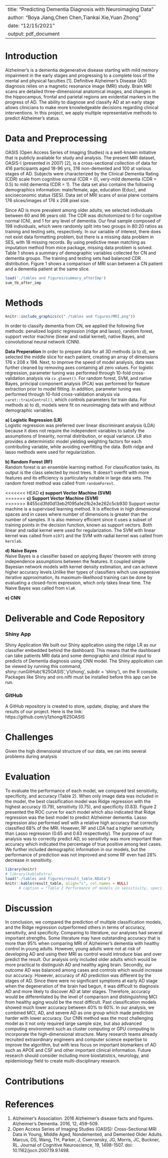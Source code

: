 
---
title: "Predicting Dementia Diagnosis with Neuroimaging Data"
author: "Boya Jiang,Chen Chen,Tiankai Xie,Yuan Zhong"
date: "12/15/2021"
output: pdf_document
---
# Introduction  
Alzheimer’s is a dementia degenerative disease starting with mild memory impairment in the early stages and progressing to a complete loss of the mental and physical faculties [1]. Definitive Alzheimer's Disease (AD) diagnosis relies on a magnetic resonance image (MRI) study. Brain MRI scans are detailed three-dimensional anatomical images, and changes in the hippocampus, frontal and parietal regions are evidential markers in the progress of AD. The ability to diagnose and classify AD at an early stage allows clinicians to make more knowledgeable decisions regarding clinical interventions. In this project, we apply multiple representative methods to predict Alzheimer's status.  

# Data and Preprocessing
OASIS (Open Access Series of Imaging Studies) is a well-known initiative that is publicly available for study and analysis. The present MRI dataset, OASIS-I (presented in 2007) [2], is a cross-sectional collection of data for 416 participants aged 18-96 yrs, 316 non-demented and 100 at various stages of AD. Subjects were characterized by the Clinical Dementia Rating (CDR) scale from cognitive normal (CDR = 0), very-mild dementia (CDR = 0.5) to mild dementia (CDR = 1). The data set also contains the following demographics information: male/female, age, education (Educ), and socioeconomic status (SES). Data set of MRI scans of axial plane contains 176 slices/images of 176 x 208 pixel size.  

Since AD is more prevalent among older adults, we selected individuals between 60 and 96 years old. The CDR was dichotomized to 0 for cognitive normal (CN), and 1 for any level of dementia. Our final sample composed of 198 individuals, which were randomly split into two groups in 80:20 ratios as training and testing sets, respectively. In our variable of interest, there does not exist data formatting problem, but there is a missing data problem in SES, with 18 missing records. By using predictive mean matching as imputation method from mice package,  missing data problem is solved. Table 1 shows a summary of demographic variables collected for CN and dementia groups. The training and testing sets had balanced CDR distribution. Figure 1 shows a comparison of MRI scan between a CN patient and a dementia patient at the same slice.  
```r
load('./tables and figures/summary_afterImp')
sum_tb_after_imp
```

# Methods
```r
knitr::include_graphics(c("./tables and figures/MRI.png"))     
```

In order to classify dementia from CN, we applied the following five methods: penalized logistic regression (ridge and lasso), random forest, support vector machine (linear and radial kernel), native Bayes, and convolutional neural network (CNN).  

**Data Preperation**
In order to prepare data for all 3D methods (a to d), we selected the middle slice for each patient, creating an array of dimensions 176 x 208 x 198. Next, to improve the speed of model analysis, data was further cleaned by removing axes containing all zero values. For logistic regression, parameter tuning was performed through 10-fold cross-validation analysis via ``cv.glmnet()``. For random forest, SVM, and native Bayes, principal component analysis (PCA) was performed for feature extraction prior to model fitting. In addition, parameter tuning was performed through 10-fold cross-validation analysis via ``caret::trainControl()``, which controls parameters for train data. For methods a) to d), models were fit on neuroimaging data with and without demographic variables.  

**a) Logistic Regression (LR)**  
Logistic regression was preferred over linear discriminant analysis (LDA) because it does not require the independent variables to satisfy the assumptions of linearity, normal distribution, or equal variance. LR also provides a deterministic model yielding weighting factors for each contributing variable, while avoiding overfitting the data. Both ridge and lasso methods were used for regularization.  

**b) Random Forest (RF)**   
Random forest is an ensemble learning method. For classification tasks, its output is the class selected by most trees. It doesn't overfit with more features and its efficiency is particularly notable in large data sets. The random forest method was called from ``randomForest``.

<<<<<<< HEAD
**c) support Vector Machine (SVM)**   
=======
**c) Support Vector Machine (SVM)**   
>>>>>>> 8455cd3fd0d13eb2f095a1e2fb2e3e262c5cb930
Support vector machine is a supervised learning method. It is effective in high dimensional spaces and in cases where number of dimensions is greater than the number of samples. It is also memory efficient since it uses a subset of training points in the decision function, known as support vectors. Both linear and radial kernel were used for regularization. The SVM with linear kernel was called from  ``e1071`` and the SVM with radial kernel was called from ``kernlab``.  

**d) Naive Bayes**  
Naive Bayes is a  classifier based on applying Bayes' theorem with strong independence assumptions between the features. It coupled simple Bayesian network models with kernel density estimation, and can achieve higher accuracy levels.Unlike ther types of classifiers wihch use expensive iterative approximation, its maximum-likelihood training can be done by evaluating a closed-form expression, which only takes linear time. The Naive Bayes was called from ``klaR``.


**e) CNN**   


# Deliverable and Code Repository
### Shiny App
Shiny Application We built our Shiny application using the ridge LR as our classifier embedded behind the dashboard. This means that the dashboard can take patients MRI data and some demographic and clinical input to predicts of Dementia diagnosis using CNN model. The Shiny application can be viewed by running this command, shiny::runGitHub('625OASIS','y1zhong', subdir = 'shiny'), on the R console. Packages like Shiny and oro.nifti must be installed before this app can be run.
 
### GitHub
A GitHub repository is created to store, update, display, and share the results of our project. Here is the link: https://github.com/y1zhong/625OASIS

# Challenges 

Given the high dimensional structure of our data, we ran into several problems during analysis


# Evaluation

To evaluate the performance of each model, we compared test sensitivity, specificity, and accuracy (Table 2). When only image data was included in the model, the best classification model was Ridge regression with the highest accuracy (0.79), sensitivity (0.75), and specificity (0.83). Figure 2 presented the ROC curve for each model which also indicated that Ridge regression was the best model to predict Alzheimer dementia. Lasso regression also performed well with a relative high accuracy that correctly classified 68% of the MRI. However, RF and LDA had a higher sensitivity than Lasso regression (0.65 and 0.63 respectively). The purpose of our analysis was to correctly predict AD, so sensitivity was more important than accuracy which indicated the percentage of true positive among test cases. We further included demographic information in our models, but the performance of prediction was not improved and some RF even had 28% decrease in sensitivity. 

```r
library(knitr)
# library(kableExtra)
load("./tables and figures/result_table.RData")
knitr::kable(result_table, align="c", col.names = NULL)
      # caption = "Table 2 Performance of models in sensitivity, specificity, and accuracy")
```



# Discussion

In conclusion, we compared the prediction of multiple classification models, and the Ridge regression outperformed others in terms of accuracy, sensitivity, and specificity. Comparing to literature, our analyses had several important strengths. Some literature may have outstanding accuracy that is more than 95% when comparing MRI of Alzheimer's dementia with healthy control in young adults. However, young adults were not at risk of developing AD and using their MRI as control would introduce bias and over predict the result. Our analysis only included older adults which would be more practical to distinguish AD and healthy aging brain. Secondly, our outcome AD was balanced among cases and controls which would increase our accuracy. However, accuracy of AD prediction was different by the stages of AD. Since there were no significant symptoms at early AD stage when the degeneration of the brain had begun, it was difficult to diagnosis AD and more likely to discover AD at later stages. Therefore, accuracy would be differentiated by the level of comparison and distinguishing MCI from healthy aging would be the most difficult. Past classification models showed much lower accuracy between 40% to 60%. In our analysis, we combined MCI, AD, and severe AD as one group which made prediction harder with lower accuracy. Our CNN method was the most challenging model as it not only required large sample size, but also advanced computing environment such as cluster computing or GPU computing to incorporate the high-dimensional structure. Many research teams already recruited extraordinary engineers and computer science expertise to improve the algorithm, but with less focus on important biomarkers of AD such as APOE and CSF and other important clinical information. Future research should consider including more biostatistics, neurology, and epidemiology field to create multi-disciplinary research.  

# Contributions


# References
1. Alzheimer’s Association. 2016 Alzheimer’s disease facts and figures. Alzheimer’s Dementia. 2016, 12, 459–509.
2. Open Access Series of Imaging Studies (OASIS): Cross-Sectional MRI Data in Young, Middle Aged, Nondemented, and Demented Older Adults. Marcus, DS, Wang, TH, Parker, J, Csernansky, JG, Morris, JC, Buckner, RL. Journal of Cognitive Neuroscience, 19, 1498-1507. doi: 10.1162/jocn.2007.19.9.1498. 



